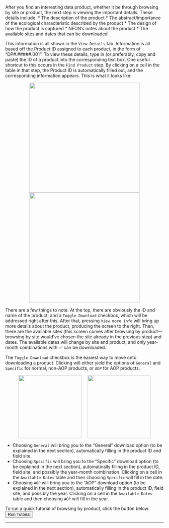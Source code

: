 <br>
After you find an interesting data product, whether it be through browsing by site or product, the next step is viewing the important details. These details include:
* The description of the product
* The abstract/importance of the ecological characteristic described by the product
* The design of how the product is captured
* NEON's notes about the product
* The available sites and dates that can be downloaded

This information is all shown in the `View Details` tab. Information is all based off the Product ID assigned to each product, in the form of "DP#.#####.001": To view these details, type in (or preferably, copy and paste) the ID of a product into the corresponding text box. One useful shortcut to this occurs in the `Find Product` step. By clicking on a cell in the table in that step, the Product ID is automatically filled out, and the corresponding information appears. This is what it looks like:

<center><img src='https://github.com/Danielslee51/CyVerse-NEON-Browser/blob/master/Img/Help_details_1.png?raw=true' height='350'><img src='https://github.com/Danielslee51/CyVerse-NEON-Browser/blob/master/Img/Help_details_2.png?raw=true' height='350'></center>

There are a few things to note. At the top, there are obviously the ID and name of the product, and a `Toggle Download` checkbox, which will be addressed right after this. After that, pressing `View more info` will bring up more details about the product, producing the screen to the right. Then, there are the available sites (this screen comes after browsing by product— browsing by site would've chosen the site already in the previous step) and dates. The available dates will change by site and product, and only year-month combinations with ✅ can be downloaded. 

The `Toggle Download` checkbox is the easiest way to move onto downloading a product. Clicking will either yield the options of `General` and `Specific` for normal, non-AOP products, or `AOP` for AOP products.

<center><img src='https://github.com/Danielslee51/CyVerse-NEON-Browser/blob/master/Img/Help_toggle_nonAOP.png?raw=true' height='200' hspace='10'><img src='https://github.com/Danielslee51/CyVerse-NEON-Browser/blob/master/Img/Help_toggle_AOP.png?raw=true' height='200' hspace='10'></center>

* Choosing `General` will bring you to the "General" download option (to be explained in the next section), automatically filling in the product ID and field site.
* Choosing `Specific` will bring you to the "Specific" download option (to be explained in the next section), automatically filling in the product ID, field site, and possibly the year-month combination. Clicking on a cell in the `Available Dates` table and then choosing `Specific` will fill in the date.
* Choosing `AOP` will bring you to the "AOP" download option (to be explained in the next section), automatically filling in the product ID, field site, and possibly the year. Clicking on a cell in the `Available Dates` table and then choosing `AOP` will fill in the year.

To run a quick tutorial of browsing by product, click the button below: <br> 
<button id="help_tutorial_browse_details" type="button" class="btn btn-default action-button">Run Tutorial</button>

<hr>
